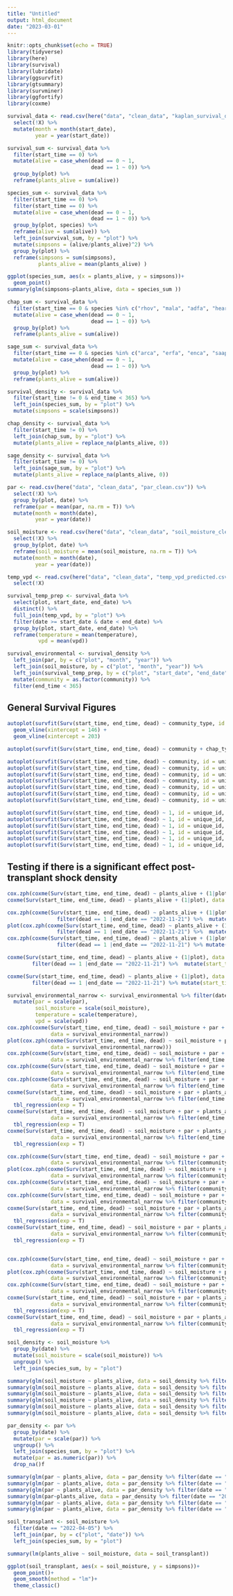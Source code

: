 ```yaml
---
title: "Untitled"
output: html_document
date: "2023-03-01"
---
```


```r
knitr::opts_chunk$set(echo = TRUE)
library(tidyverse)
library(here)
library(survival)
library(lubridate)
library(ggsurvfit)
library(gtsummary)
library(survminer)
library(ggfortify)
library(coxme)
```

```r
survival_data <- read.csv(here("data", "clean_data", "kaplan_survival_data.csv")) %>% 
  select(!X) %>% 
  mutate(month = month(start_date),
         year = year(start_date))

survival_sum <- survival_data %>% 
  filter(start_time == 0) %>% 
  mutate(alive = case_when(dead == 0 ~ 1,
                           dead == 1 ~ 0)) %>% 
  group_by(plot) %>% 
  reframe(plants_alive = sum(alive))

species_sum <- survival_data %>% 
  filter(start_time == 0) %>% 
  filter(start_time == 0) %>% 
  mutate(alive = case_when(dead == 0 ~ 1,
                           dead == 1 ~ 0)) %>%
  group_by(plot, species) %>% 
  reframe(alive = sum(alive)) %>% 
  left_join(survival_sum, by = "plot") %>%
  mutate(simpsons = (alive/plants_alive)^2) %>% 
  group_by(plot) %>% 
  reframe(simpsons = sum(simpsons),
          plants_alive = mean(plants_alive) )

ggplot(species_sum, aes(x = plants_alive, y = simpsons))+
  geom_point()
summary(glm(simpsons~plants_alive, data = species_sum ))

chap_sum <- survival_data %>% 
  filter(start_time == 0 & species %in% c("rhov", "mala", "adfa", "hear", "rhil", "cecu", "ceol"))%>% 
  mutate(alive = case_when(dead == 0 ~ 1,
                           dead == 1 ~ 0)) %>% 
  group_by(plot) %>% 
  reframe(plants_alive = sum(alive))

sage_sum <- survival_data %>% 
  filter(start_time == 0 & species %in% c("arca", "erfa", "enca", "saap", "sale", "same"))%>% 
  mutate(alive = case_when(dead == 0 ~ 1,
                           dead == 1 ~ 0)) %>% 
  group_by(plot) %>% 
  reframe(plants_alive = sum(alive))

survival_density <- survival_data %>% 
  filter(start_time != 0 & end_time < 365) %>% 
  left_join(species_sum, by = "plot") %>% 
  mutate(simpsons = scale(simpsons))

chap_density <- survival_data %>% 
  filter(start_time != 0) %>% 
  left_join(chap_sum, by = "plot") %>% 
  mutate(plants_alive = replace_na(plants_alive, 0))

sage_density <- survival_data %>% 
  filter(start_time != 0) %>% 
  left_join(sage_sum, by = "plot") %>% 
  mutate(plants_alive = replace_na(plants_alive, 0))

par <- read.csv(here("data", "clean_data", "par_clean.csv")) %>% 
  select(!X) %>% 
  group_by(plot, date) %>% 
  reframe(par = mean(par, na.rm = T)) %>% 
  mutate(month = month(date),
         year = year(date))

soil_moisture <- read.csv(here("data", "clean_data", "soil_moisture_clean.csv")) %>% 
  select(!X) %>%
  group_by(plot, date) %>% 
  reframe(soil_moisture = mean(soil_moisture, na.rm = T)) %>% 
  mutate(month = month(date),
         year = year(date))

temp_vpd <- read.csv(here("data", "clean_data", "temp_vpd_predicted.csv")) %>% 
  select(!X)

survival_temp_prep <- survival_data %>% 
  select(plot, start_date, end_date) %>% 
  distinct() %>% 
  full_join(temp_vpd, by = "plot") %>% 
  filter(date >= start_date & date < end_date) %>% 
  group_by(plot, start_date, end_date) %>% 
  reframe(temperature = mean(temperature),
          vpd = mean(vpd))

survival_environmental <- survival_density %>% 
  left_join(par, by = c("plot", "month", "year")) %>% 
  left_join(soil_moisture, by = c("plot", "month", "year")) %>% 
  left_join(survival_temp_prep, by = c("plot", "start_date", "end_date")) %>% 
  mutate(community = as.factor(community)) %>% 
  filter(end_time < 365)
```

## General Survival Figures

```r
autoplot(survfit(Surv(start_time, end_time, dead) ~ community_type, id = unique_id, data = survival_data)) + ylim(0,1) +
  geom_vline(xintercept = 146) +
  geom_vline(xintercept = 203)

autoplot(survfit(Surv(start_time, end_time, dead) ~ community + chap_type, id = unique_id, data = survival_environmental_chap))

autoplot(survfit(Surv(start_time, end_time, dead) ~ community, id = unique_id, data = survival_data %>% filter(species == "rhov")))
autoplot(survfit(Surv(start_time, end_time, dead) ~ community, id = unique_id, data = survival_data %>% filter(species == "adfa")))
autoplot(survfit(Surv(start_time, end_time, dead) ~ community, id = unique_id, data = survival_data %>% filter(species == "mala")))
autoplot(survfit(Surv(start_time, end_time, dead) ~ community, id = unique_id, data = survival_data %>% filter(species == "ceol")))
autoplot(survfit(Surv(start_time, end_time, dead) ~ community, id = unique_id, data = survival_data %>% filter(species == "cecu")))
autoplot(survfit(Surv(start_time, end_time, dead) ~ community, id = unique_id, data = survival_data %>% filter(species == "hear")))
autoplot(survfit(Surv(start_time, end_time, dead) ~ community, id = unique_id, data = survival_data %>% filter(species == "rhil")))

autoplot(survfit(Surv(start_time, end_time, dead) ~ 1, id = unique_id, data = survival_data %>% filter(species == "arca"))) + ylim(0,1)
autoplot(survfit(Surv(start_time, end_time, dead) ~ 1, id = unique_id, data = survival_data %>% filter(species == "erfa"))) + ylim(0,1)
autoplot(survfit(Surv(start_time, end_time, dead) ~ 1, id = unique_id, data = survival_data %>% filter(species == "enca"))) + ylim(0,1)
autoplot(survfit(Surv(start_time, end_time, dead) ~ 1, id = unique_id, data = survival_data %>% filter(species == "sale"))) + ylim(0,1)
autoplot(survfit(Surv(start_time, end_time, dead) ~ 1, id = unique_id, data = survival_data %>% filter(species == "saap"))) + ylim(0,1)
autoplot(survfit(Surv(start_time, end_time, dead) ~ 1, id = unique_id, data = survival_data %>% filter(species == "same"))) + ylim(0,1)
```
## Testing if there is a significant effect post-transplant shock density


```r
cox.zph(coxme(Surv(start_time, end_time, dead) ~ plants_alive + (1|plot), data = survival_density %>% filter(dead == 1 |end_date == "2022-11-21") %>% mutate(start_time = 0)))
coxme(Surv(start_time, end_time, dead) ~ plants_alive + (1|plot), data = survival_density %>% filter(dead == 1 |end_date == "2022-11-21") %>% mutate(start_time = 0)) %>%  tbl_regression(exp = T)

cox.zph(coxme(Surv(start_time, end_time, dead) ~ plants_alive + (1|plot), data = survival_density %>% filter(community_type == "sage") %>%
                filter(dead == 1 |end_date == "2022-11-21") %>%  mutate(start_time = 0)))
plot(cox.zph(coxme(Surv(start_time, end_time, dead) ~ plants_alive + (1|plot), data = survival_density %>% filter(community_type == "sage") %>%
                filter(dead == 1 |end_date == "2022-11-21") %>%  mutate(start_time = 0))))
cox.zph(coxme(Surv(start_time, end_time, dead) ~ plants_alive + (1|plot), data = survival_density %>% filter(community_type == "chap") %>%
                filter(dead == 1 |end_date == "2022-11-21") %>% mutate(start_time = 0)))

coxme(Surv(start_time, end_time, dead) ~ plants_alive + (1|plot), data = survival_density %>% filter(community_type == "sage") %>% 
        filter(dead == 1 |end_date == "2022-11-21") %>%  mutate(start_time = 0)) %>% tbl_regression(exp = T)

coxme(Surv(start_time, end_time, dead) ~ plants_alive + (1|plot), data = survival_density %>% filter(community_type == "chap") %>% 
        filter(dead == 1 |end_date == "2022-11-21") %>% mutate(start_time = 0)) %>% tbl_regression(exp = T)
```

```r
survival_environmental_narrow <- survival_environmental %>% filter(date.y != "2022-06-09") %>% 
  mutate(par = scale(par),
         soil_moisture = scale(soil_moisture),
         temperature = scale(temperature),
         vpd = scale(vpd))
cox.zph(coxme(Surv(start_time, end_time, dead) ~ soil_moisture + par + plants_alive + (1|plot),
              data = survival_environmental_narrow))
plot(cox.zph(coxme(Surv(start_time, end_time, dead) ~ soil_moisture + par + plants_alive + (1|plot),
              data = survival_environmental_narrow)))
cox.zph(coxme(Surv(start_time, end_time, dead) ~ soil_moisture + par + plants_alive + (1|plot),
              data = survival_environmental_narrow %>% filter(end_time <240)))
cox.zph(coxme(Surv(start_time, end_time, dead) ~ soil_moisture + par + plants_alive + (1|plot),
              data = survival_environmental_narrow %>% filter(end_time > 240 & end_time < 280)))
cox.zph(coxme(Surv(start_time, end_time, dead) ~ soil_moisture + par + plants_alive + (1|plot),
              data = survival_environmental_narrow %>% filter(end_time > 280)))
coxme(Surv(start_time, end_time, dead) ~ soil_moisture + par + plants_alive + (1|plot),
              data = survival_environmental_narrow %>% filter(end_time <240)) %>% 
  tbl_regression(exp = T)
coxme(Surv(start_time, end_time, dead) ~ soil_moisture + par + plants_alive + (1|plot),
              data = survival_environmental_narrow %>% filter(end_time > 240 & end_time < 280)) %>% 
  tbl_regression(exp = T)
coxme(Surv(start_time, end_time, dead) ~ soil_moisture + par + plants_alive + (1|plot),
              data = survival_environmental_narrow %>% filter(end_time > 280)) %>% 
  tbl_regression(exp = T)

cox.zph(coxme(Surv(start_time, end_time, dead) ~ soil_moisture + par + plants_alive + (1|plot),
              data = survival_environmental_narrow %>% filter(community_type == "sage" & end_time > 204)))
plot(cox.zph(coxme(Surv(start_time, end_time, dead) ~ soil_moisture + par + plants_alive + (1|plot),
              data = survival_environmental_narrow %>% filter(community_type == "sage" & end_time > 204))))
cox.zph(coxme(Surv(start_time, end_time, dead) ~ soil_moisture + par + plants_alive + (1|plot),
              data = survival_environmental_narrow %>% filter(community_type == "sage"& end_time >204 & end_time < 280)))
cox.zph(coxme(Surv(start_time, end_time, dead) ~ soil_moisture + par + plants_alive + (1|plot),
              data = survival_environmental_narrow %>% filter(community_type == "sage"& end_time > 280)))
coxme(Surv(start_time, end_time, dead) ~ soil_moisture + par + plants_alive + (1|plot),
              data = survival_environmental_narrow %>% filter(community_type == "sage"& end_time > 204 & end_time <280)) %>% 
  tbl_regression(exp = T)
coxme(Surv(start_time, end_time, dead) ~ soil_moisture + par + plants_alive + (1|plot),
              data = survival_environmental_narrow %>% filter(community_type == "sage" & end_time >280)) %>%
  tbl_regression(exp = T)


cox.zph(coxme(Surv(start_time, end_time, dead) ~ soil_moisture + par + plants_alive + (1|plot),
              data = survival_environmental_narrow %>% filter(community_type == "chap")))
plot(cox.zph(coxme(Surv(start_time, end_time, dead) ~ soil_moisture + par + plants_alive + (1|plot),
              data = survival_environmental_narrow %>% filter(community_type == "chap"))))
cox.zph(coxme(Surv(start_time, end_time, dead) ~ soil_moisture + par + plants_alive + (1|plot),
              data = survival_environmental_narrow %>% filter(community_type == "chap" & end_time < 280)))
coxme(Surv(start_time, end_time, dead) ~ soil_moisture + par + plants_alive + (1|plot),
              data = survival_environmental_narrow %>% filter(community_type == "chap" & end_time < 280)) %>% 
  tbl_regression(exp = T)
coxme(Surv(start_time, end_time, dead) ~ soil_moisture + par + plants_alive + (1|plot),
              data = survival_environmental_narrow %>% filter(community_type == "chap" & end_time > 280)) %>% 
  tbl_regression(exp = T)

```

```r
soil_density <- soil_moisture %>% 
  group_by(date) %>% 
  mutate(soil_moisture = scale(soil_moisture)) %>% 
  ungroup() %>% 
  left_join(species_sum, by = "plot")

summary(glm(soil_moisture ~ plants_alive, data = soil_density %>% filter(date == "2022-05-06")))
summary(glm(soil_moisture ~ plants_alive, data = soil_density %>% filter(date == "2022-06-09")))
summary(glm(soil_moisture ~ plants_alive, data = soil_density %>% filter(date == "2022-07-15")))
summary(glm(soil_moisture ~ plants_alive, data = soil_density %>% filter(date == "2022-09-08")))
summary(glm(soil_moisture ~ plants_alive, data = soil_density %>% filter(date == "2022-10-19")))
summary(glm(soil_moisture ~ plants_alive, data = soil_density %>% filter(date == "2022-11-21")))

par_density <- par %>% 
  group_by(date) %>% 
  mutate(par = scale(par)) %>% 
  ungroup() %>% 
  left_join(species_sum, by = "plot") %>% 
  mutate(par = as.numeric(par)) %>% 
  drop_na()f

summary(glm(par ~ plants_alive, data = par_density %>% filter(date == "2022-05-06")))
summary(glm(par ~ plants_alive, data = par_density %>% filter(date == "2022-06-09")))
summary(glm(par ~ plants_alive, data = par_density %>% filter(date == "2022-07-15")))
summary(glm(par~plants_alive, data = par_density %>% filter(date == "2022-08-05")))
summary(glm(par ~ plants_alive, data = par_density %>% filter(date == "2022-09-08")))
summary(glm(par ~ plants_alive, data = par_density %>% filter(date == "2022-10-19")))
```

```r
soil_transplant <- soil_moisture %>% 
  filter(date == "2022-04-05") %>% 
  left_join(par, by = c("plot", "date")) %>% 
  left_join(species_sum, by = "plot")

summary(lm(plants_alive ~ soil_moisture, data = soil_transplant))

ggplot(soil_transplant, aes(x = soil_moisture, y = simpsons))+
  geom_point()+ 
  geom_smooth(method = "lm")+
  theme_classic()
```







